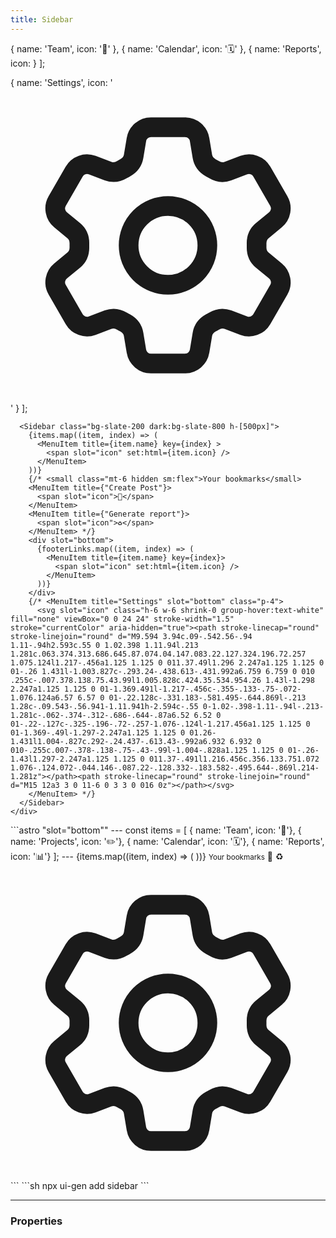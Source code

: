 ```yaml
---
title: Sidebar
---
```



  { name: 'Team', icon: '👬' },
  { name: 'Calendar', icon: '🗓️' },
  {
    name: 'Reports', icon: <Icon name="star" />
  }
];

  { name: 'Settings', icon: '<svg class="h-6 w-6 shrink-0 group-hover:text-white" fill="none" viewBox="0 0 24 24" stroke-width="1.5" stroke="currentColor" aria-hidden="true"><path stroke-linecap="round" stroke-linejoin="round" d="M9.594 3.94c.09-.542.56-.94 1.11-.94h2.593c.55 0 1.02.398 1.11.94l.213 1.281c.063.374.313.686.645.87.074.04.147.083.22.127.324.196.72.257 1.075.124l1.217-.456a1.125 1.125 0 011.37.49l1.296 2.247a1.125 1.125 0 01-.26 1.431l-1.003.827c-.293.24-.438.613-.431.992a6.759 6.759 0 010 .255c-.007.378.138.75.43.99l1.005.828c.424.35.534.954.26 1.43l-1.298 2.247a1.125 1.125 0 01-1.369.491l-1.217-.456c-.355-.133-.75-.072-1.076.124a6.57 6.57 0 01-.22.128c-.331.183-.581.495-.644.869l-.213 1.28c-.09.543-.56.941-1.11.941h-2.594c-.55 0-1.02-.398-1.11-.94l-.213-1.281c-.062-.374-.312-.686-.644-.87a6.52 6.52 0 01-.22-.127c-.325-.196-.72-.257-1.076-.124l-1.217.456a1.125 1.125 0 01-1.369-.49l-1.297-2.247a1.125 1.125 0 01.26-1.431l1.004-.827c.292-.24.437-.613.43-.992a6.932 6.932 0 010-.255c.007-.378-.138-.75-.43-.99l-1.004-.828a1.125 1.125 0 01-.26-1.43l1.297-2.247a1.125 1.125 0 011.37-.491l1.216.456c.356.133.751.072 1.076-.124.072-.044.146-.087.22-.128.332-.183.582-.495.644-.869l.214-1.281z"></path><path stroke-linecap="round" stroke-linejoin="round" d="M15 12a3 3 0 11-6 0 3 3 0 016 0z"></path></svg>' }
];

<Tabs>
  <TabItem label="Preview">
    <div class="not-content relative">
    
      <Sidebar class="bg-slate-200 dark:bg-slate-800 h-[500px]">
        {items.map((item, index) => (
          <MenuItem title={item.name} key={index} >
            <span slot="icon" set:html={item.icon} />
          </MenuItem>
        ))}
        {/* <small class="mt-6 hidden sm:flex">Your bookmarks</small>
        <MenuItem title={"Create Post"}>
          <span slot="icon">📨</span>
        </MenuItem>
        <MenuItem title={"Generate report"}>
          <span slot="icon">♻️</span>
        </MenuItem> */}
        <div slot="bottom">
          {footerLinks.map((item, index) => (
            <MenuItem title={item.name} key={index}>
              <span slot="icon" set:html={item.icon} />
            </MenuItem>
          ))}
        </div>
        {/* <MenuItem title="Settings" slot="bottom" class="p-4">
          <svg slot="icon" class="h-6 w-6 shrink-0 group-hover:text-white" fill="none" viewBox="0 0 24 24" stroke-width="1.5" stroke="currentColor" aria-hidden="true"><path stroke-linecap="round" stroke-linejoin="round" d="M9.594 3.94c.09-.542.56-.94 1.11-.94h2.593c.55 0 1.02.398 1.11.94l.213 1.281c.063.374.313.686.645.87.074.04.147.083.22.127.324.196.72.257 1.075.124l1.217-.456a1.125 1.125 0 011.37.49l1.296 2.247a1.125 1.125 0 01-.26 1.431l-1.003.827c-.293.24-.438.613-.431.992a6.759 6.759 0 010 .255c-.007.378.138.75.43.99l1.005.828c.424.35.534.954.26 1.43l-1.298 2.247a1.125 1.125 0 01-1.369.491l-1.217-.456c-.355-.133-.75-.072-1.076.124a6.57 6.57 0 01-.22.128c-.331.183-.581.495-.644.869l-.213 1.28c-.09.543-.56.941-1.11.941h-2.594c-.55 0-1.02-.398-1.11-.94l-.213-1.281c-.062-.374-.312-.686-.644-.87a6.52 6.52 0 01-.22-.127c-.325-.196-.72-.257-1.076-.124l-1.217.456a1.125 1.125 0 01-1.369-.49l-1.297-2.247a1.125 1.125 0 01.26-1.431l1.004-.827c.292-.24.437-.613.43-.992a6.932 6.932 0 010-.255c.007-.378-.138-.75-.43-.99l-1.004-.828a1.125 1.125 0 01-.26-1.43l1.297-2.247a1.125 1.125 0 011.37-.491l1.216.456c.356.133.751.072 1.076-.124.072-.044.146-.087.22-.128.332-.183.582-.495.644-.869l.214-1.281z"></path><path stroke-linecap="round" stroke-linejoin="round" d="M15 12a3 3 0 11-6 0 3 3 0 016 0z"></path></svg>
        </MenuItem> */}
      </Sidebar>
    </div>

  </TabItem>
  <TabItem label="Code">
    ```astro "slot="bottom""
    ---
    const items = [
      { name: 'Team', icon: '👬'}, 
      { name: 'Projects', icon: '✏️'}, 
      { name: 'Calendar', icon: '🗓️'}, 
      { name: 'Reports', icon: '📊'}
    ];
    ---
    <Sidebar class="bg-slate-200 dark:bg-slate-800 h-[500px]">
      {items.map((item, index) => (
        <MenuItem title={item.name} key={index} >
          <span slot="icon" set:html={item.icon} />
        </MenuItem>
      ))}
      <small class="mt-6 hidden sm:flex">Your bookmarks</small>
      <MenuItem title="Create Post">
        <span slot="icon">📨</span>
      </MenuItem>
      <MenuItem title="Generate report">
        <span slot="icon">♻️</span>
      </MenuItem>
      <MenuItem slot="bottom" title="Settings" class="p-4">
        <svg slot="icon" class="h-6 w-6 shrink-0 group-hover:text-white" fill="none" viewBox="0 0 24 24" stroke-width="1.5" stroke="currentColor" aria-hidden="true"><path stroke-linecap="round" stroke-linejoin="round" d="M9.594 3.94c.09-.542.56-.94 1.11-.94h2.593c.55 0 1.02.398 1.11.94l.213 1.281c.063.374.313.686.645.87.074.04.147.083.22.127.324.196.72.257 1.075.124l1.217-.456a1.125 1.125 0 011.37.49l1.296 2.247a1.125 1.125 0 01-.26 1.431l-1.003.827c-.293.24-.438.613-.431.992a6.759 6.759 0 010 .255c-.007.378.138.75.43.99l1.005.828c.424.35.534.954.26 1.43l-1.298 2.247a1.125 1.125 0 01-1.369.491l-1.217-.456c-.355-.133-.75-.072-1.076.124a6.57 6.57 0 01-.22.128c-.331.183-.581.495-.644.869l-.213 1.28c-.09.543-.56.941-1.11.941h-2.594c-.55 0-1.02-.398-1.11-.94l-.213-1.281c-.062-.374-.312-.686-.644-.87a6.52 6.52 0 01-.22-.127c-.325-.196-.72-.257-1.076-.124l-1.217.456a1.125 1.125 0 01-1.369-.49l-1.297-2.247a1.125 1.125 0 01.26-1.431l1.004-.827c.292-.24.437-.613.43-.992a6.932 6.932 0 010-.255c.007-.378-.138-.75-.43-.99l-1.004-.828a1.125 1.125 0 01-.26-1.43l1.297-2.247a1.125 1.125 0 011.37-.491l1.216.456c.356.133.751.072 1.076-.124.072-.044.146-.087.22-.128.332-.183.582-.495.644-.869l.214-1.281z"></path><path stroke-linecap="round" stroke-linejoin="round" d="M15 12a3 3 0 11-6 0 3 3 0 016 0z"></path></svg>
      </MenuItem>
    </Sidebar>
      ```
  </TabItem>
  <TabItem label="Install">
    ```sh
    npx ui-gen add sidebar
    ```
  </TabItem>
</Tabs>

<hr />

### Properties
